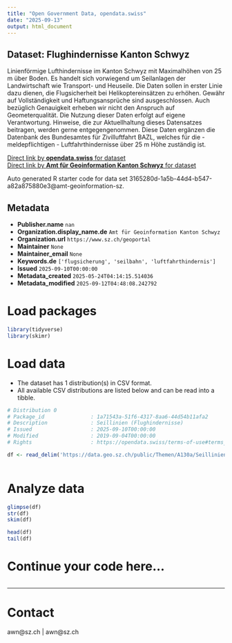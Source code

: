 ```yaml
---
title: "Open Government Data, opendata.swiss"
date: "2025-09-13"
output: html_document
---
```


## Dataset: Flughindernisse Kanton Schwyz

Linienförmige Lufthindernisse im Kanton Schwyz mit Maximalhöhen von 25 m über Boden. Es handelt sich vorwiegend um Seilanlagen der Landwirtschaft wie Transport- und Heuseile. Die Daten sollen in erster Linie dazu dienen, die Flugsicherheit bei Helikoptereinsätzen zu erhöhen. Gewähr auf Vollständigkeit und Haftungsansprüche sind ausgeschlossen. Auch bezüglich Genauigkeit erheben wir nicht den Anspruch auf Geometerqualität. Die Nutzung dieser Daten erfolgt auf eigene Verantwortung. Hinweise, die zur Aktuellhaltung dieses Datensatzes beitragen, werden gerne entgegengenommen. Diese Daten ergänzen die Datenbank des Bundesamtes für Zivilluftfahrt BAZL, welches für die - meldepflichtigen - Luftfahrthindernisse über 25 m Höhe zuständig ist.

[Direct link by **opendata.swiss** for dataset](https://opendata.swiss/de/dataset/flughindernisse-kanton-schwyz)<br>
[Direct link by **Amt für Geoinformation Kanton Schwyz** for dataset](nan)

Auto generated R starter code for data set 3165280d-1a5b-44d4-b547-a82a875880e3@amt-geoinformation-sz.

## Metadata

- **Publisher.name** `nan`
- **Organization.display_name.de** `Amt für Geoinformation Kanton Schwyz`
- **Organization.url** `https://www.sz.ch/geoportal`
- **Maintainer** `None`
- **Maintainer_email** `None`
- **Keywords.de** `['flugsicherung', 'seilbahn', 'luftfahrthindernis']`
- **Issued** `2025-09-10T00:00:00`
- **Metadata_created** `2025-05-24T04:14:15.514036`
- **Metadata_modified** `2025-09-12T04:48:08.242792`


# Load packages

```r

library(tidyverse)
library(skimr)

```

# Load data

-   The dataset has 1 distribution(s) in CSV format.
-   All available CSV distributions are listed below and can be read into a tibble.

```r

# Distribution 0
# Package_id               : 1a71543a-51f6-4317-8aa6-44d54b11afa2
# Description              : Seillinien (Flughindernisse)
# Issued                   : 2025-09-10T00:00:00
# Modified                 : 2019-09-04T00:00:00
# Rights                   : https://opendata.swiss/terms-of-use#terms_by

df <- read_delim('https://data.geo.sz.ch/public/Themen/A130a/Seillinien_S-1.csv')



```

# Analyze data

```r

glimpse(df)
str(df)
skim(df)

head(df)
tail(df)

```

# Continue your code here...

```r

```

------------------------------------------------------------------------

# Contact

awn@sz.ch | awn@sz.ch
